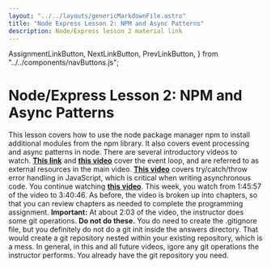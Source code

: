 ```yaml
---
layout: "../../layouts/genericMarkdownFile.astro"
title: "Node Express Lesson 2: NPM and Async Patterns"
description: Node/Express lesson 2 material link
---
```


  AssignmentLinkButton,
  NextLinkButton,
  PrevLinkButton,
} from "../../components/navButtons.js";

# Node/Express Lesson 2: NPM and Async Patterns

This lesson covers how to use the node package manager npm to install additional modules from the npm library. It also covers event processing and async patterns in node. There are several introductory videos to watch. **[This link](https://medium.com/@mmoshikoo/event-loop-in-nodejs-visualized-235867255e81)** and **[this video](https://www.youtube.com/watch?v=8aGhZQkoFbQ)** cover the event loop, and are referred to as external resources in the main video. **[This video](https://www.youtube.com/watch?v=cFTFtuEQ-10)** covers try/catch/throw error handling in JavaScript, which is critical when writing asynchronous code. You continue watching **[this video](https://youtu.be/Oe421EPjeBE?t=6357)**. This week, you watch from 1:45:57 of the video to 3:40:46. As before, the video is broken up into chapters, so that you can review chapters as needed to complete the programming assignment. **Important:** At about 2:03 of the video, the instructor does some git operations. **Do not do these.** You do need to create the .gitignore file, but you definitely do not do a git init inside the answers directory. That would create a git repository nested within your existing repository, which is a mess. In general, in this and all future videos, igore any git operations the instructor performs. You already have the git repository you need.

<div className="flex justify-evenly">
  <PrevLinkButton link="/node-express/lesson1-m1" />
  <AssignmentLinkButton link="/node-express/lesson2-a1" />
  <NextLinkButton link="/node-express/lesson3-m1" />
</div>
